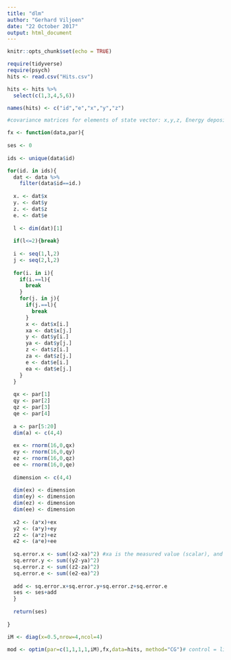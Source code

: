 ```yaml
---
title: "dlm"
author: "Gerhard Viljoen"
date: "22 October 2017"
output: html_document
---
```


```r
knitr::opts_chunk$set(echo = TRUE)
```

```r
require(tidyverse)
require(psych)
hits <- read.csv("Hits.csv")

hits <- hits %>%
  select(c(1,3,4,5,6))

names(hits) <- c("id","e","x","y","z")

#covariance matrices for elements of state vector: x,y,z, Energy deposit

fx <- function(data,par){
  
ses <- 0
  
ids <- unique(data$id)

for(id. in ids){
  dat <- data %>%
    filter(data$id==id.)
  
  x. <- dat$x
  y. <- dat$y
  z. <- dat$z
  e. <- dat$e
  
  l <- dim(dat)[1]
  
  if(l<=2){break}
  
  i <- seq(1,l,2)
  j <- seq(2,l,2)
  
  for(i. in i){
    if(i.==l){
      break
    }
    for(j. in j){
      if(j.==l){
        break
      }
      x <- dat$x[i.]
      xa <- dat$x[j.]
      y <- dat$y[i.]
      ya <- dat$y[j.]
      z <- dat$z[i.]
      za <- dat$z[j.]
      e <- dat$e[i.]
      ea <- dat$e[j.]
    }
  }
  
  qx <- par[1]
  qy <- par[2]
  qz <- par[3]
  qe <- par[4]
  
  a <- par[5:20]
  dim(a) <- c(4,4)
  
  ex <- rnorm(16,0,qx)
  ey <- rnorm(16,0,qy)
  ez <- rnorm(16,0,qz)
  ee <- rnorm(16,0,qe)
  
  dimension <- c(4,4)
  
  dim(ex) <- dimension
  dim(ey) <- dimension
  dim(ez) <- dimension
  dim(ee) <- dimension
  
  x2 <- (a*x)+ex
  y2 <- (a*y)+ey
  z2 <- (a*z)+ez
  e2 <- (a*e)+ee
  
  sq.error.x <- sum((x2-xa)^2) #xa is the measured value (scalar), and x2 is a matrix, resulting from multiplying a matrix with a scalar, so this is where the problem lies...
  sq.error.y <- sum((y2-ya)^2)
  sq.error.z <- sum((z2-za)^2)
  sq.error.e <- sum((e2-ea)^2)
  
  add <- sq.error.x+sq.error.y+sq.error.z+sq.error.e
  ses <- ses+add
  }
  
  return(ses)
  
}

iM <- diag(x=0.5,nrow=4,ncol=4)

mod <- optim(par=c(1,1,1,1,iM),fx,data=hits, method="CG")# control = list(maxit=10000))


```

